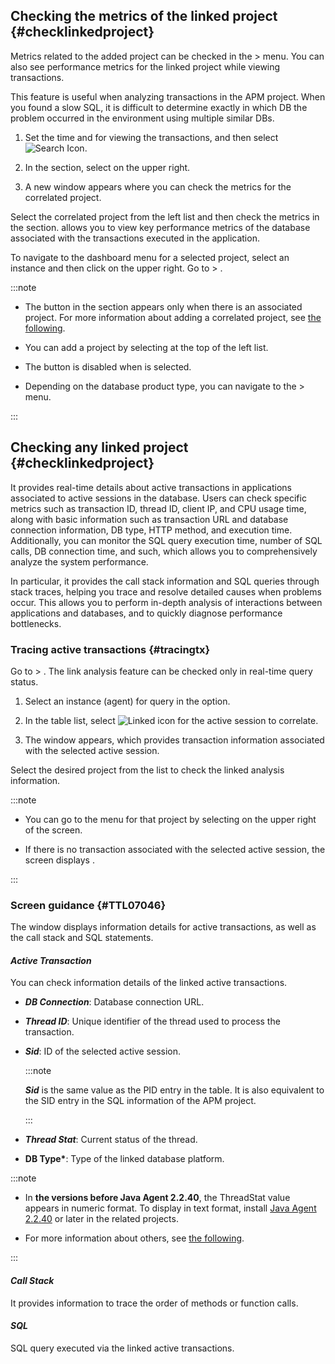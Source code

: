 <InDoc product="java,php,python,nodejs,dotnet,golang">

## Checking the metrics of the linked project {#checklinkedproject}

Metrics related to the added project can be checked in the <Cmdname sid="side_analysis" className="uitext" /> &gt; <Cmdname sid="side_hitmap" className="uitext" /> menu. You can also see performance metrics for the linked project while viewing transactions.

This feature is useful when analyzing transactions in the APM project. When you found a slow SQL, it is difficult to determine exactly in which DB the problem occurred in the environment using multiple similar DBs.

<ImgLang img="linked-project-db-hitmap.png" desc="Hitmap" />

1. Set the time and <Cmdname sid="application" className="uitext" /> for viewing the transactions, and then select ![Search Icon](/img/ico-btn-search.png).

2. In the <Cmdname sid="hitmap_transaction" className="uitext" /> section, select <Cmdname sid="BTN08519" className="uitext" /> on the upper right.

3. A new window appears where you can check the metrics for the correlated project.

   <ImgLang img="linked-project-db-instance-dahboard.png" desc="Correlated Project" />

Select the correlated project from the left list and then check the metrics in the <Cmdname sid="TTL08442" className="uitext" /> section. <Cmdname sid="TTL08442" className="uitext" /> allows you to view key performance metrics of the database associated with the transactions executed in the application.

<ImgLang img="linked-project-db-instance-dahboard-select-instance.png" desc="Correlated Project" />

To navigate to the dashboard menu for a selected project, select an instance and then click <Cmdname sid="BTN08444" className="uitext" /> on the upper right. Go to <Cmdname sid="side_dashboard" className="uitext" /> &gt; <Cmdname sid="side_dbMonitoring" className="uitext" />.

:::note

- The <Cmdname sid="hitmap_transaction" className="uitext" /> button in the <Cmdname sid="BTN08519" className="uitext" /> section appears only when there is an associated project. For more information about adding a correlated project, see [the following](#addlinkproject).

- You can add a project by selecting <Cmdname sid="TTL07151" className="uitext" /> at the top of the left <Cmdname sid="add" className="uitext" /> list.

- The <Cmdname sid="BTN08444" className="uitext" /> button is disabled when <Cmdname sid="all" className="uitext" /> is selected.

  <ImgLang img="linked-project-db-instance-dahboard-not-allowed-btn.png" desc="Instance Dashboard" />

- Depending on the database product type, you can navigate to the <Cmdname sid="side_analysis" className="uitext" /> &gt; <Cmdname sid="side_dbTrend" className="uitext" /> menu.

:::

</InDoc>

<InDoc product="postgresql,oracle,oracle-pro,mysql">

## Checking any linked project {#checklinkedproject}

It provides real-time details about active transactions in applications associated to active sessions in the database. Users can check specific metrics such as transaction ID, thread ID, client IP, and CPU usage time, along with basic information such as transaction URL and database connection information, DB type, HTTP method, and execution time. Additionally, you can monitor the SQL query execution time, number of SQL calls, DB connection time, and such, which allows you to comprehensively analyze the system performance.

In particular, it provides the call stack information and SQL queries through stack traces, helping you trace and resolve detailed causes when problems occur. This allows you to perform in-depth analysis of interactions between applications and databases, and to quickly diagnose performance bottlenecks.

### Tracing active transactions {#tracingtx}

Go to <Cmdname sid="side_dashboard" className="uitext" /> &gt; <Cmdname sid="side_dbMonitoring" className="uitext" />. The link analysis feature can be checked only in real-time query status.

<ProdImg img="db-linked-project-instance-monitoring.png" desc="Correlation analysis" />

1. Select an instance (agent) for query in the <Cmdname sid="instance" className="uitext" /> 
   option.

2. In the <Cmdname sid="active_sessions" className="uitext" /> table list, select ![Linked icon](/img/ic-correlations.svg) for the active session to correlate.

3. The <Cmdname sid="TTL07046" className="uitext" /> window appears, which provides transaction information associated with the selected active session.

Select the desired project from the <Cmdname sid="TTL07151" className="uitext" /> list to check the linked analysis information.

:::note

- You can go to the <Cmdname sid="side_appDashboard" className="uitext" /> menu for that project by selecting <Cmdname sid="BTN08404" className="uitext" /> on the upper right of the screen.

- If there is no transaction associated with the selected active session, the screen displays <Cmdname sid="no_data" className="uitext" />.

:::

### <Cmdname sid="TTL07046" /> Screen guidance {#TTL07046}

The <Cmdname sid="TTL07046" className="uitext" /> window displays information details for active transactions, as well as the call stack and SQL statements.

#### ***Active Transaction***

You can check information details of the linked active transactions.

<ImgLang img="db-linked-project-detail-active-tx.png" desc="Active Transaction" />

- ***DB Connection***: Database connection URL.

- ***Thread ID***: Unique identifier of the thread used to process the transaction.

- ***Sid***: ID of the selected active session.

  <InDoc product="postgresql">

  :::note

  ***Sid*** is the same value as the <UI>PID</UI> entry in the <Cmdname sid="active_sessions" className="uitext" /> table. It is also equivalent to the <UI>SID</UI> entry in the SQL information of the APM project.

  <ImgLang img="db-linked-projects-postgresql-pid-sid.png" desc="SID" />

  :::

  </InDoc>

- ***Thread Stat***: Current status of the thread.

- **DB Type\***: Type of the linked database platform.

:::note

- In **the versions before Java Agent 2.2.40**, the <UI>ThreadStat</UI> value appears in numeric format. To display in text format, install [Java Agent 2.2.40](../release-notes/java/java-2_2_40) or later in the related projects.

- For more information about others, see [the following](java/dashboard-hitmap-trace#anlaysis-trace-record-summary).

:::

#### ***Call Stack***

It provides information to trace the order of methods or function calls.

<ImgLang img="db-linked-project-detail-call-stack.png" desc="Call Stack" />

#### ***SQL***

SQL query executed via the linked active transactions.

<ImgLang img="db-linked-project-detail-sql.png" desc="SQL" />

</InDoc>
